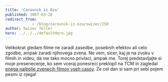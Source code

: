 ```yaml
---
title: 'Carovnik iz Oza'
published: 2007-03-28
redirect_from: 
            - /blog/carovnik-iz-oza/swizec/250
author: Swizec Teller
hero: ../../../defaultHero.jpg
---
```

Velikokrat gledam filme ne zaradi zasedbe, posebnih efektov ali celo zgodbe, ampak zaradi njihovega zvena. Ne vem, sicer, kaj je na zvoku v filmih in videu, da me tako mocno privlaci, ampak me. Torej predstavljajte si moje presenecenje, ko sem vceraj ponesreci preklopil na TCM in zagledal [enega najbolje zvenecih filmov vseh casov](http://en.wikipedia.org/wiki/The_Wizard_of_Oz_(1939_film)). Ze cel dan si sam pri sebi pojem pesmi iz njega!